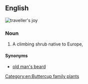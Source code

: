 ==English==
[[Image:Clematis vitalba flowers 230702.jpg|thumb|'''traveller's joy''']]
{{wikipedia}}
{{wikispecies}}
{{rfi}}
===Noun===
{{en-noun|head=[[traveller]][['s]] [[joy]]|-}}

# A climbing shrub native to Europe, {{taxlink|Clematis vitalba|species|noshow=1}}

====Synonyms====
* {{sense|''Clematis vitalba''}} [[old man's beard]]

[[Category:en:Buttercup family plants]]